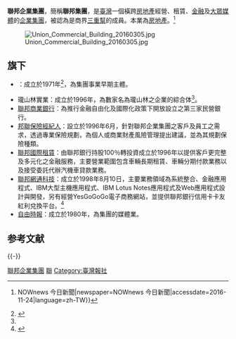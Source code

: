 {{expand|time=2016-11-25T01:06:16+00:00}}
{{Infobox company
| name = 聯邦企業集團
| name_en = Union Group
| logo = 
| type = 
| industry = 
| fate = 
| predecessor = <!-- or: | predecessors = -->
| successor = <!-- or: | successors = -->
| founded = <!-- if known: {{Start date and age|YYYY|MM|DD}} in [[city|city]], [[state|state]], [[country|country]] -->
| founder = [[林榮三|林榮三]]
| defunct = <!-- {{End date|YYYY|MM|DD}} -->
| hq_location_city = 
| hq_location_country = 
| area_served = <!-- or: | areas_served = -->
| key_people = 
| products = 
| owner = <!-- or: | owners = -->
| num_employees = 
| num_employees_year = <!-- Year of num_employees data (if known) -->
| subsid = [[聯邦商業銀行|聯邦商業銀行]]、[[聯邦建設|聯邦建設]]、[[自由時報|自由時報]]、[[聯邦投信|聯邦投信]]、[[邦聯保經|邦聯保經]]、[[聯邦租賃|聯邦租賃]]、[[聯邦網通科技|聯邦網通科技]]
| website = <!-- {{URL|example.com}} -->
}}
'''聯邦企業集團'''，簡稱'''聯邦集團'''，是[[臺灣|臺灣]]一個橫跨[[房地產|房地產]]經營、租賃、[[金融業|金融]]及[[大眾媒體|大眾媒體]]的[[公司集團|企業集團]]，被認為是商界[[三重幫|三重幫]]的成員。本業為[[房地產|房地產]]。<ref>{{Cite news|url=http://www.nownews.com/n/2015/11/28/1900947|title=長子林鴻聯早已接班！　林榮三辭世　聯邦銀：營運不影響 {{!}} NOWnews 今日新聞|newspaper=NOWnews 今日新聞|accessdate=2016-11-24|language=zh-TW}}</ref>

[[File:Union_Commercial_Building_20160305.jpg|thumb]]

== 旗下 ==
* {{link-nan|聯邦建設|Liân-pang Kiàn-siat Kong-si}}：成立於1971年<ref name=":0">{{Cite web|url=http://gcis.nat.gov.tw/pub/cmpy/cmpyInfoAction.do?method=detail&banNo=35577078|title=公司資料查詢|accessdate=2016-12-10|author=|date=|work=gcis.nat.gov.tw|publisher=|archive-url=https://web.archive.org/web/20171201182106/https://gcis.nat.gov.tw/pub/cmpy/cmpyInfoAction.do?method=detail&banNo=35577078|archive-date=2017-12-01|dead-url=yes}}</ref>，為集團事業早期主體。
* 瓏山林實業：成立於1996年，為數家名為瓏山林之企業的綜合体<ref name=":0" />。
* [[聯邦商業銀行|聯邦商業銀行]]：為推行金融自由化及國際化政策下開放設立之第三家民營銀行。
* [[邦聯保險經紀人|邦聯保險經紀人]]：設立於1996年6月，針對聯邦企業集團之客戶及員工之需求，透過專業保險規劃，為個人或商業財產風險管理提出建議，並為其規劃保險種類。
* [[聯邦國際租賃|聯邦國際租賃]]：由聯邦銀行持股100％轉投資成立於1996年以提供客戶更完整及多元化之金融服務，主要營業範圍包含車輛長期租賃、車輛分期付款業務以及接受委託代辦汽機車貸款業務。
* [[聯邦網通科技|聯邦網通科技]]：成立於1998年8月10日，主要業務領域為系統整合、金融應用程式、IBM大型主機應用程式、IBM Lotus Notes應用程式及Web應用程式設計與開發，另有經營YesGoGoGo電子商務網站，並提供聯邦銀行信用卡卡友紅利兌換平台。<ref>{{Cite web|url=https://www.usitc.com.tw/about/about2.html|title=聯邦投信|accessdate=2016-11-24|work=www.usitc.com.tw|archive-url=https://web.archive.org/web/20161124110752/https://www.usitc.com.tw/about/about2.html|archive-date=2016-11-24|dead-url=yes}}</ref>
* [[自由時報|自由時報]]：成立於1980年，為集團的媒體業。

== 参考文献 ==
{{Reflist}}

{{-}}
{{瓏山林集團}}

[[Category:聯邦企業集團|]]
[[Category:總部位於台北市的工商業機構|聯]]
[[Category:臺灣報社|Category:臺灣報社]]